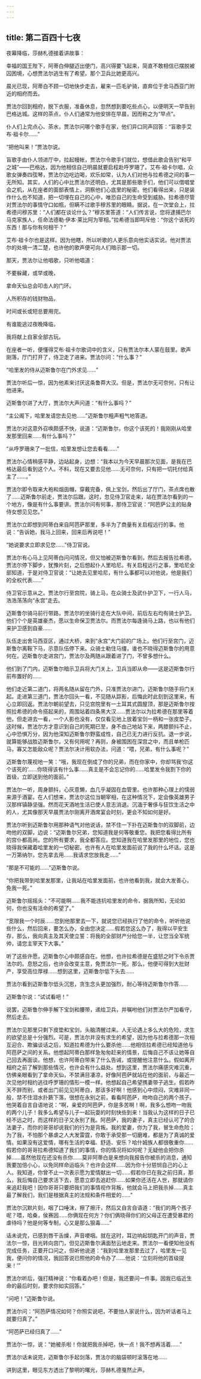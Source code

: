 ```yaml
---
---
---
```

title: 第二百四十七夜
---






夜幕降临，莎赫札德接着讲故事：





幸福的国王陛下，阿蒂白伸腿迈出便门，高兴得要飞起来，简直不敢相信已摆脱被囚困境，心想贾法尔逃生有了希望。那个卫兵比她更高兴。

晨光已现，阿蒂白不顾一切地快步走去，雇来一匹毛驴骑，直奔位于舍马西亚门附近的相府而去。

贾法尔回到相府，脱下衣服，准备休息，忽然想到要吃些点心，以便明天一早告别巴格达城。这样的茶点，仆人们通常为他安排在早晨，因而称之为“早点”。

仆人们上完点心、茶水，贾法尔问哪个歌手在家，他们异口同声回答：“盲歌手艾布·祖卡尔……”

“把他叫来！”贾法尔说。

盲歌手由仆人领进厅中，拉起幔帐，贾法尔令歌手们就位，想借此歌会告别“和平之城”——巴格达，因为他相信自己明晨就要启程赴呼罗珊了。艾布·祖卡尔唱，众歌女弹奏四弦琴，贾法尔边吃边喝，欢乐如常，认为人们对他与拉希德之间的事一无所知。其实，人们的心中比贾法尔还明白，尤其是那些歌手们，他们可以借唱堂会之机，从在座者的面部表情上，洞察他们心底里的秘密。他们看得出来，只是装作什么也不知道，把一切埋在自己的心中，唯恐自己的生命受到威胁。拉希德尽管对贾法尔的事情守口如瓶，但瞒不过歌手穆苏里的眼睛。据说，在一次堂会上，拉希德问穆苏里：“人们都在谈论什么？”穆苏里答道：“人们传言说，您将逮捕巴尔马克家族人，任命法德勒·伊本·莱比阿为宰相。”拉希德当即呵斥他：“你这个该死的东西！那与你有何相干？”

艾布·祖卡尔也是这样。因为他瞎，所以听歌的人更乐意向他实话实说。他对贾法尔的处境一清二楚，也许他的歌声便可向人们暗示那一切。

那天，贾法尔让他唱歌，只听他唱道：


不要躲藏，或早或晚，

拿命天仙总会叩击人的门环。

人所积存的钱财物品，

时间或长或短总要用完。

有谁能逃过夜晚降临，

我将献上自家全部古玩。



在座者一听，便懂得艾布·祖卡尔歌词中的含义，只有贾法尔本人蒙在鼓里。歌声刚落，厅门打开了，侍卫走了进来。贾法尔问：“什么事？”

“哈里发的侍从迈斯鲁尔在门外求见……”

贾法尔听后一惊，因为他素来讨厌这条鲁莽大汉。但是，贾法尔无可奈何，只有让他进来。

迈斯鲁尔进了大厅，贾法尔大声问道：“有什么事吗？”

“主公阁下，哈里发请您去见他……”迈斯鲁尔粗声粗气地答道。

贾法尔对这意外召唤颇感不快，说道：“迈斯鲁尔，你这个该死的！我刚刚从哈里发那里回来……有什么事吗？”

“从呼罗珊来了一批信，哈里发想让您去看看……”

贾法尔心情稍感平静，边站起身，边想：“我本以为今天早晨那次见面，是我在巴格达最后看到这个人。不料，现在又要去见他……无可奈何，只有把一切托付给真主了……。”

贾法尔即令取来大袍和烟囱帽，穿戴完备，佩上宝剑，然后出了厅门，茶点席也散了……迈斯鲁尔前走，贾法尔后跟。这时，忽见侍卫官走来，站在贾法尔看到的一个地方，像是有什么事要讲。贾法尔问有何事，那侍卫官说：“阿芭萨公主的贴身侍女想见见您。”

贾法尔立即想到阿蒂白来自阿芭萨那里，多半为了商量有关启程远行的事。他说：“告诉她，我马上回来，回来后再说吧！”

“她说要求立即求见您……”侍卫官说。

贾法尔有心马上见阿蒂白问问情况，但又怕被迈斯鲁尔看到，然后去报告拉希德。贾法尔停下脚步，犹豫片刻，之后想起仆人里哈尼。有关启程远行之事，里哈尼全部知道，于是对侍卫官说：“让她去见里哈尼，有什么事都可以对他说，他是我们的全权代表……”

侍卫官示意从之。贾法尔行至宫院，骑上马，在众骑士及武仆护卫下，一行人马，浩浩荡荡向“永宫”走去。

迈斯鲁尔骑马前行带路，贾法尔的坐骑行走在大队中间，前后左右均有骑士护卫。他们个个是英雄豪杰，愿以生命保卫贾法尔。而贾法尔每逢骑马上路，也以有他们来护卫感到自豪……

队伍走出舍马西亚区，通过大桥，来到“永宫”大门前的广场上。他们行至宫门，迈斯鲁尔离鞍下马，示意队伍停下来。众骑士勒住马缰，谁也不晓得迈斯鲁尔的用意何在。迈斯鲁尔走进宫门，贾法尔及两随从跟着进了门，不曾多想什么。

他们到了门内，迈斯鲁尔暗示卫兵将大门关上，卫兵当即从命——这是迈斯鲁尔行前布置好的……

他们走近第二道门，将两名随从留在门外，只准贾法尔进门，迈斯鲁尔随手将门关起。走进第三道门，贾法尔回头一看，不见随从踪影，后悔此时此刻到这里来，有心立即回返。贾法尔朝前望去，只见宫院里有一土耳其式圆屋顶，那是迈斯鲁尔按照拉希德的命令搭起来的，周围站着四条黑大汉……贾法尔以为拉希德在那里等着他，但走进去一看，一个人影也没有，仅仅看见地上放着宝剑一柄和一张皮垫子。这时候，贾法尔方才意识到自己的死期已至，身不由己地站下来，两膝颤抖不止，心中恐惧万分，因为他深知迈斯鲁尔野蛮成性，自己已无力进行反抗。退一步说，就算能够战胜迈斯鲁尔，又有何用呢？再则，身被围困在深宫之中，而且单枪匹马，寡又怎能敌众呢？贾法尔决计用软办法，问道：“喂，兄弟，有什么事呢？”

迈斯鲁尔蔑视地一笑：“哦，我现在倒成了你的兄弟，而在你家中，你却骂我‘你这个该死的’……你晓得该有什么事……真主是不会忘记你的……哈里发令我割下你的首级，立即送到他的面前。”

贾法尔一听，周身颤抖，心灰意懒，血几乎凝固在血管里。也许那种心理上的懦弱来源于酒宴。在人们想来，贾法尔这位当朝宰相，在这种情况下，定会像英雄男子汉那样镇静坚强。然而花天酒地生活已使人意志消退。沉湎于奢侈与狂饮生活之中的人，尤其像那天早晨贾法尔刚离开酒席宴会时刻，更会不知如何是好。

贾法尔听到迈斯鲁尔用那种语气对他说话，禁不住一下扑在迈斯鲁尔的双脚前，边吻他的双脚，边说：“迈斯鲁尔兄弟，您知道我是何等敬重您。我把您看得比所有的宫仆都高尚。您的所有要求，我全都答应。您知道我在哈里发那里的地位，您也晓得我保藏着哈里发的一切秘密。也许有人在哈里发面前说了我的什么坏话。这是一万第纳尔，您先拿去用……我请求您放我走……”

“那是不可能的……”迈斯鲁尔说。

“你把我带到哈里发那里，让我站在哈里发面前，也许他看到我，就会大发善心，免我一死。”

迈斯鲁尔摇摇头：“不可能啊……我不能违抗哈里发的命令，据我所知，无论如何，你也没有活命的希望了。”

“宽限我一个时辰……您到他那里去一下，就说您已经执行了他的命令，听听他说些什么，然后回来，要怎么办，全由您决定……假若您这么办了，我得以平安生存，那么，我向真主及其天使立誓：将我的全部财产分给您一半，让您当全军统帅，请您主宰天下大事。”

听了这些许愿，迈斯鲁尔心中颇感自在。他想，也许拉希德是在盛怒之时下令杀贾法尔的。息怒之后，也许会改变主意，免贾法尔一死。那么，他便可得到大批财产，享受高位厚禄……想到这里，迈斯鲁尔低下头去……

贾法尔看到迈斯鲁尔低头沉思，贪生念头更加强烈，耐心等待迈斯鲁尔作答……

迈斯鲁尔说：“试试看吧！”

说罢，迈斯鲁尔伸手解下宝剑和腰带，递给卫兵，并嘱咐他们对贾法尔严加看守，然后走去。

贾法尔见那里只剩下皮垫和宝剑，头脑清醒过来。人无论遇上多么大的危险，求生的欲望总是十分强烈。可是，贾法尔并没有求生的希望，因为他与拉希德那一次相互迎合、欺骗谈话之后，知道拉希德为什么要杀他……他相信拉希德已经知道他与阿芭萨之间的关系。他想起阿蒂白那样急匆匆赶来的情景，后悔自己不该让她等自己回去再面谈。他想，也许阿蒂白带来了什么告诫，或提醒他注意什么。假如离开相府之前了解到那些情况，也许会有什么益处。想到这里，贾法尔痛感灾难沉重，仿佛亲眼看到了拿命天仙，不禁满目凄凉，好像阿芭萨就站在他的面前，与最近一次见他时相约逃往呼罗珊的情形一模一样。他想起自己希望携妻带子逃生。假若昨天不辞而别，或者出门前见见阿蒂白，那该多好啊！他感到心中烦闷，灾难非同一般，禁不住泪水扑簌下落，很想在永别之前，看看阿芭萨，吻吻自己的两个孩子。他哭着自言自语地说：“啊，亲爱的阿芭萨，你是多苦啊！啊，我多么想吻一吻我的两个儿子！我多么希望与儿子一起玩耍的时刻快些到来！当我认为这样的日子已经不远之时，而这样的日子又永别了我。阿芭萨，我的妻子，真主已经认可了的合法妻子，而你的哥哥却说我们的行为是背叛。我的爱妻，你为了我，冒生命危险；为了我，不怕那个暴虐之人大发雷霆，你敢于承受那一切磨难，都是为了真诚的爱情。如果没有这爱情，哪有生活的幸福、舒适、安乐？哈什姆族人都很敬重你……假若你的哥哥拉希德知道了我们的事情，你的情况将如何呢？无疑他会把你杀掉……虽然他现在还没有杀你……莫非阿蒂白是来想向我报告你被杀的消息，通知我要加倍小心，以免同样命运临头？也许会这样……因为你十分慈悯自己的心上人。我知道，你曾不止一次表示愿为爱情献出一切……假若你已在我之前归真，那么，我后悔自己要求活下去，愿意立即去追赶你……如果你还活在人世，那就请你来追赶我吧！因你哥哥只要把我们的事情视作背叛，他就会马上把我杀掉……真主最了解我们，我们是根据真主的法规和条件相爱的……”

贾法尔沉默片刻，咽了口唾沫，擦了擦汗，然后又自言自语道：“我们的两个孩子呢？喂，哈桑，侯赛因……你俩现在何方？你们俩晓得你们的父母正在遭受暴君的虐待吗？他是何等专制，心又是那么狠毒……”

话未说完，已感到唇干舌燥，声音哽咽。就在这时，耳边响起钥匙开门的声音，贾法尔一惊，目光转向宫门，但见迈斯鲁尔满面愁云地走来。贾法尔一看便知他没有完成任务，正要开口问之，但听他说道：“我到哈里发那里去过了，哈里发一见我，便问你的情况，我回答说已照他的命令办了……他说：‘立刻将他的首级提来！’”

贾法尔听后，强打精神说：“你看着办吧！但是，我还要问一件事。因我已临近生命的最后时刻，要求你如实回答。”

“问吧！”迈斯鲁尔说。

贾法尔问：“阿芭萨情况如何？你照实说吧，不要怕人家说什么，因为听话者马上就要归真了。”

“阿芭萨已经归真了……”

贾法尔一惊，说：“她被杀啦！你就把我杀掉吧，快一点！我不想再活着……”

贾法尔话未说完，迈斯鲁尔手起剑落，贾法尔的脑袋顿时滚落在地……





讲到这里，眼见东方透出了黎明的曙光，莎赫札德戛然止声。